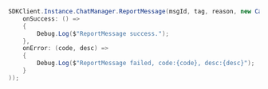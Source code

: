 <PlatformWrapper platform="unity">

```csharp
SDKClient.Instance.ChatManager.ReportMessage(msgId, tag, reason, new CallBack(
    onSuccess: () =>
    {
        Debug.Log($"ReportMessage success.");
    },
    onError: (code, desc) =>
    {
        Debug.Log($"ReportMessage failed, code:{code}, desc:{desc}");
    }
));
```

</PlatformWrapper>